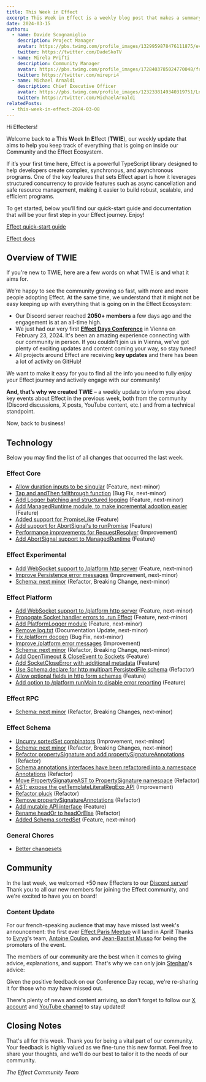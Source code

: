 ```yaml
---
title: This Week in Effect
excerpt: This Week in Effect is a weekly blog post that makes a summary of what happened in the Effect Community and Ecosystem to help you keep track of all the news, features and changes!
date: 2024-03-15
authors:
  - name: Davide Scognamiglio
    description: Project Manager
    avatar: https://pbs.twimg.com/profile_images/1329959878476111875/evHG8VX6_400x400.jpg
    twitter: https://twitter.com/DadeSkoTV
  - name: Mirela Prifti
    description: Community Manager
    avatar: https://pbs.twimg.com/profile_images/1728403785024770048/frKphayT_400x400.jpg
    twitter: https://twitter.com/mirepri4
  - name: Michael Arnaldi
    description: Chief Executive Officer
    avatar: https://pbs.twimg.com/profile_images/1232338149340319751/Ln9nNWyk_400x400.jpg
    twitter: https://twitter.com/MichaelArnaldi
relatedPosts:
  - this-week-in-effect-2024-03-08
---
```


Hi Effecters! 

Welcome back to a **T**his **W**eek **I**n **E**ffect (**TWIE**), our weekly update that aims to help you keep track of everything that is going on inside our Community and the Effect Ecosystem.

If it’s your first time here, Effect is a powerful TypeScript library designed to help developers create complex, synchronous, and asynchronous programs. One of the key features that sets Effect apart is how it leverages structured concurrency to provide features such as async cancellation and safe resource management, making it easier to build robust, scalable, and efficient programs.

To get started, below you’ll find our quick-start guide and documentation that will be your first step in your Effect journey. Enjoy!

[Effect quick-start guide](/docs/quickstart)

[Effect docs](/docs/introduction)

## Overview of TWIE

If you're new to TWIE, here are a few words on what TWIE is and what it aims for.

We’re happy to see the community growing so fast, with more and more people adopting Effect. At the same time, we understand that it might not be easy keeping up with everything that is going on in the Effect Ecosystem:

- Our Discord server reached **2050+ members** a few days ago and the engagement is at an all-time high.
- We just had our very first **[Effect Days Conference](/events/effect-days)** in Vienna on February 23, 2024. It's been an amazing experience connecting with our community in person. If you couldn't join us in Vienna, we've got plenty of exciting updates and content coming your way, so stay tuned!
- All projects around Effect are receiving **key updates** and there has been a lot of activity on GitHub!

We want to make it easy for you to find all the info you need to fully enjoy your Effect journey and actively engage with our community!

**And, that’s why we created TWIE** – a weekly update to inform you about key events about Effect in the previous week, both from the community (Discord discussions, X posts, YouTube content, etc.) and from a technical standpoint.

Now, back to business!

## Technology

Below you may find the list of all changes that occurred the last week.

### Effect Core
+ [Allow duration inputs to be singular](https://github.com/Effect-TS/effect/pull/2263) (Feature, next-minor)
+ [Tap and andThen fallthrough function](https://github.com/Effect-TS/effect/pull/2264) (Bug Fix, next-minor)
+ [Add Logger batching and structured logging](https://github.com/Effect-TS/effect/pull/2270) (Feature, next-minor)
+ [Add ManagedRuntime module, to make incremental adoption easier](https://github.com/Effect-TS/effect/pull/2211) (Feature)
+ [Added support for PromiseLike](https://github.com/Effect-TS/effect/pull/2280) (Feature)
+ [Add support for AbortSignal's to runPromise](https://github.com/Effect-TS/effect/pull/2285) (Feature)
+ [Performance improvements for RequestResolver](https://github.com/Effect-TS/effect/pull/2288) (Improvement)
+ [Add AbortSignal support to ManagedRuntime](https://github.com/Effect-TS/effect/pull/2293) (Feature)

### Effect Experimental
+ [Add WebSocket support to /platform http server](https://github.com/Effect-TS/effect/pull/2261) (Feature, next-minor)
+ [Improve Persistence error messages](https://github.com/Effect-TS/effect/pull/2274) (Improvement, next-minor)
+ [Schema: next minor](https://github.com/Effect-TS/effect/pull/2172) (Refactor, Breaking Change, next-minor)

### Effect Platform
+ [Add WebSocket support to /platform http server](https://github.com/Effect-TS/effect/pull/2261) (Feature, next-minor)
+ [Propogate Socket handler errors to .run Effect](https://github.com/Effect-TS/effect/pull/2267) (Feature, next-minor)
+ [Add PlatformLogger module](https://github.com/Effect-TS/effect/pull/2269) (Feature, next-minor)
+ [Remove log.txt](https://github.com/Effect-TS/effect/pull/2272) (Documentation Update, next-minor)
+ [Fix /platform docgen](https://github.com/Effect-TS/effect/pull/2272) (Bug Fix, next-minor)
+ [Improve /platform error messages](https://github.com/Effect-TS/effect/pull/2276) (Improvement)
+ [Schema: next minor](https://github.com/Effect-TS/effect/pull/2172) (Refactor, Breaking Change, next-minor)
+ [Add OpenTimeout & CloseEvent to Sockets](https://github.com/Effect-TS/effect/pull/2281) (Feature)
+ [Add SocketCloseError with additional metadata](https://github.com/Effect-TS/effect/pull/2283) (Feature)
+ [Use Schema.declare for http multipart PersistedFile schema](https://github.com/Effect-TS/effect/pull/2284) (Refactor)
+ [Allow optional fields in http form schemas](https://github.com/Effect-TS/effect/pull/2286) (Feature)
+ [Add option to /platform runMain to disable error reporting](https://github.com/Effect-TS/effect/pull/2287) (Feature)

### Effect RPC
+ [Schema: next minor](https://github.com/Effect-TS/effect/pull/2172) (Refactor, Breaking Changes, next-minor)

### Effect Schema
+ [Uncurry sortedSet combinators](https://github.com/Effect-TS/effect/pull/2265) (Improvement, next-minor)
+ [Schema: next minor](https://github.com/Effect-TS/effect/pull/2172) (Refactor, Breaking Changes, next-minor)
+ [Refactor propertySignature and add propertySignatureAnnotations](https://github.com/Effect-TS/effect/pull/2282) (Refactor)
+ [Schema annotations interfaces have been refactored into a namespace Annotations](https://github.com/Effect-TS/effect/pull/2289) (Refactor)
+ [Move PropertySignatureAST to PropertySignature namespace](https://github.com/Effect-TS/effect/pull/2291) (Refactor)
+ [AST: expose the getTemplateLiteralRegExp API](https://github.com/Effect-TS/effect/pull/2292) (Improvement)
+ [Refactor pluck](https://github.com/Effect-TS/effect/pull/2294) (Refactor)
+ [Remove propertySignatureAnnotations](https://github.com/Effect-TS/effect/pull/2295) (Refactor)
+ [Add mutable API interface](https://github.com/Effect-TS/effect/pull/2297) (Feature)
+ [Rename headOr to headOrElse](https://github.com/Effect-TS/effect/pull/2298) (Refactor)
+ [Added Schema.sortedSet](https://github.com/Effect-TS/effect/pull/2241) (Feature, next-minor)

### General Chores
+ [Better changesets](https://github.com/Effect-TS/effect/pull/2279)


## Community

In the last week, we welcomed +50 new Effecters to our [Discord server](https://discord.gg/effect-ts)! Thank you to all our new members for joining the Effect community, and we're excited to have you on board!

### Content Update

For our french-speaking audience that may have missed last week's announcement: the first ever [Effect Paris Meetup](https://www.meetup.com/fr-FR/effect-paris/) will land in April! Thanks to [Evryg](https://www.evryg.com)'s team, [Antoine Coulon](https://twitter.com/c9antoine), and [Jean-Baptist Musso](https://twitter.com/jbmusso) for being the promoters of the event.
<Tweet id="1764621821184262629" />

The members of our community are the best when it comes to giving advice, explanations, and support. That's why we can only join [Stephan](https://twitter.com/stephaneledorze)'s advice:

<Tweet id="1766121534744125869" />

Given the positive feedback on our Conference Day recap, we're re-sharing it for those who may have missed out. 

<YouTube url="https://www.youtube.com/embed/CfbR-1XRlTA?si=hCRw4ORgro9w2wd1" />

There's plenty of news and content arriving, so don't forget to follow our [X account](https://twitter.com/EffectTS_) and [YouTube channel](https://www.youtube.com/@effect-ts) to stay updated!

## Closing Notes

That's all for this week. Thank you for being a vital part of our community. Your feedback is highly valued as we fine-tune this new format. Feel free to share your thoughts, and we'll do our best to tailor it to the needs of our community.

_The Effect Community Team_
